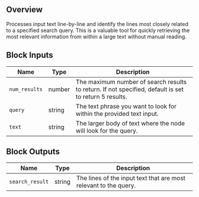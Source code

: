 ## Overview

Processes input text line-by-line and identify the lines most closely related to a specified search query.
This is a valuable tool for quickly retrieving the most relevant information from within a large text without manual reading.

## Block Inputs

| Name          | Type   | Description                                                                                           |
| ------------- | ------ | ----------------------------------------------------------------------------------------------------- |
| `num_results` | number | The maximum number of search results to return. If not specified, default is set to return 5 results. |
| `query`       | string | The text phrase you want to look for within the provided text input.                                  |
| `text`        | string | The larger body of text where the node will look for the query.                                       |

## Block Outputs

| Name            | Type   | Description                                                      |
| --------------- | ------ | ---------------------------------------------------------------- |
| `search_result` | string | The lines of the input text that are most relevant to the query. |
